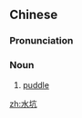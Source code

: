 ==Chinese==
{{zh-forms}}

===Pronunciation===
{{zh-pron
|m=shuǐkēng
|cat=n
}}

===Noun===
{{zh-noun}}

# [[puddle]] {{gloss|a small pool of water}}

[[zh:水坑]]